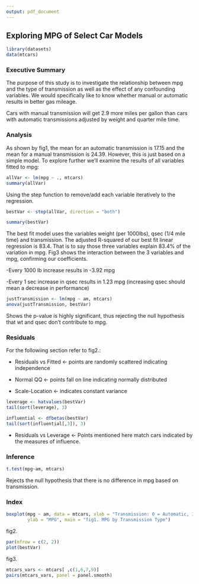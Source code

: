 ```yaml
---
output: pdf_document
---
```

## Exploring MPG of Select Car Models

```r
library(datasets)
data(mtcars)
```


### Executive Summary

The purpose of this study is to investigate the relationship between mpg and the
type of transmission as well as the effect of any confounding variables.  We would
specifically like to know whether manual or automatic results in better gas mileage.

Cars with manual transmission will get 2.9 more miles per gallon than cars with automatic transmissions adjusted by weight and quarter mile time.  

### Analysis

As shown by fig1, the mean for an automatic transmission is 17.15 and the mean for a manual transmission is 24.39.  However, this is just based on a simple model. To explore further we'll examine the results of all variables fitted to mpg:

```r
allVar <- lm(mpg ~ ., mtcars)
summary(allVar)
```

Using the step function to remove/add each variable iteratively to the regression.   

```r
bestVar <- step(allVar, direction = "both")
```

``` r
summary(bestVar)
```

The best fit model uses the variables weight (per 1000lbs), qsec (1/4 mile time) and transmission.  The adjusted R-squared of our best fit linear regression is 83.4.  That is to say those three variables explain 83.4% of the variation in mpg.  Fig3 shows the interaction between the 3 variables and mpg, confirming our coefficients.  

-Every 1000 lb increase results in -3.92 mpg

-Every 1 sec increase in qsec results in 1.23 mpg (increasing qsec should mean a decrease in performance)


```r
justTransmission <- lm(mpg ~ am, mtcars)
anova(justTransmission, bestVar)
```

Shows the p-value is highly significant, thus rejecting the null hypothesis that wt and qsec don't contribute to mpg.

### Residuals

For the followiing section refer to fig2.:

- Residuals vs Fitted <- points are randomly scattered indicating independence

- Normal QQ <- points fall on line indicating normally distributed

- Scale-Location <- indicates constant variance


```r
leverage <- hatvalues(bestVar)
tail(sort(leverage), 3)
```
```r
influential <- dfbetas(bestVar)
tail(sort(influential[,3]), 3)
```

- Residuals vs Leverage <- Points mentioned here match cars indicated by the measures of influence. 

### Inference

```r
t.test(mpg~am, mtcars)
```

Rejects the null hypothesis that there is no difference in mpg based on transmission.

### Index

```r
boxplot(mpg ~ am, data = mtcars, xlab = "Transmission: 0 = Automatic, 1 = Manual",
        ylab = "MPG", main = "fig1. MPG by Transmission Type")
```

fig2.
```r
par(mfrow = c(2, 2))
plot(bestVar)
```

fig3.
```r
mtcars_vars <- mtcars[ ,c(1,6,7,9)]
pairs(mtcars_vars, panel = panel.smooth)
```

